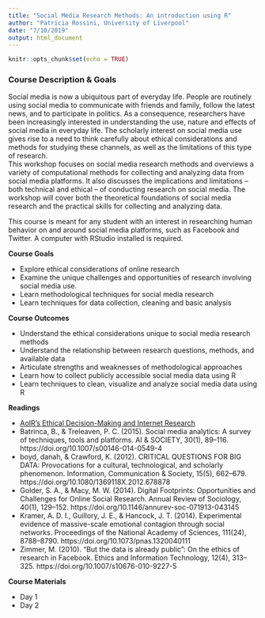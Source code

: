 ```yaml
---
title: "Social Media Research Methods: An introduction using R"
author: "Patricia Rossini, University of Liverpool"
date: "7/10/2019"
output: html_document
---
```


```r
knitr::opts_chunk$set(echo = TRUE)
```



### Course Description & Goals 

Social media is now a ubiquitous part of everyday life. People are routinely using social media to communicate with friends and family, follow the latest news, and to participate in politics. As a consequence, researchers have been increasingly interested in understanding the use, nature and effects of social media in everyday life. The scholarly interest on social media use gives rise to a need to think carefully about ethical considerations and methods for studying these channels, as well as the limitations of this type of research.  
This workshop focuses on social media research methods and overviews a variety of computational methods for collecting and analyzing data from social media platforms. It also discusses the implications and limitations – both technical and ethical – of conducting research on social media. The workshop will cover both the theoretical foundations of social media research and the practical skills for collecting and analyzing data. 

This course is meant for any student with an interest in researching human behavior on and around social media platforms, such as Facebook and Twitter. A computer with RStudio installed is required.

**Course Goals**

- Explore ethical considerations of online research 
- Examine the unique challenges and opportunities of research involving social media use.
- Learn methodological techniques for social media research
- Learn techniques for data collection, cleaning and basic analysis 

**Course Outcomes** 

- Understand the ethical considerations unique to social media research methods 
- Understand the relationship between research questions, methods, and available data
- Articulate strengths and weaknesses of methodological approaches 
- Learn how to collect publicly accessible social media data using R
- Learn techniques to clean, visualize and analyze social media data using R



__Readings__


- [AoIR's Ethical Decision-Making and Internet Research](https://aoir.org/reports/ethics2.pdf)
- Batrinca, B., & Treleaven, P. C. (2015). Social media analytics: A survey of techniques, tools and platforms. AI & SOCIETY, 30(1), 89–116. https://doi.org/10.1007/s00146-014-0549-4
- boyd,  danah, & Crawford, K. (2012). CRITICAL QUESTIONS FOR BIG DATA: Provocations for a cultural, technological, and scholarly phenomenon. Information, Communication & Society, 15(5), 662–679. https://doi.org/10.1080/1369118X.2012.678878
- Golder, S. A., & Macy, M. W. (2014). Digital Footprints: Opportunities and Challenges for Online Social Research. Annual Review of Sociology, 40(1), 129–152. https://doi.org/10.1146/annurev-soc-071913-043145
- Kramer, A. D. I., Guillory, J. E., & Hancock, J. T. (2014). Experimental evidence of massive-scale emotional contagion through social networks. Proceedings of the National Academy of Sciences, 111(24), 8788–8790. https://doi.org/10.1073/pnas.1320040111
- Zimmer, M. (2010). “But the data is already public”: On the ethics of research in Facebook. Ethics and Information Technology, 12(4), 313–325. https://doi.org/10.1007/s10676-010-9227-5


__Course Materials__

- Day 1
- Day 2


